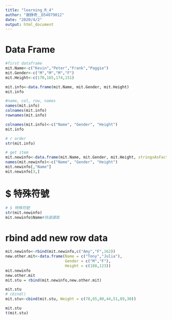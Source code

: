 ```yaml
---
title: "learning_R_4"
author: "謝錚奇＿D54079012"
date: "2020/4/2"
output: html_document
---
```

# Data Frame
```r
#first dataframe
mit.Name<-c("Kevin","Peter","Frank","Paggie")
mit.Gender<-c("M","M","M","F")
mit.Height<-c(170,165,174,151)

mit.info<-data.frame(mit.Name, mit.Gender, mit.Height)
mit.info

#name, col, row, names
names(mit.info)
colnames(mit.info)
rownames(mit.info)

colnames(mit.info)<-c("Name", "Gender", "Height")
mit.info

```
```r
# r order
str(mit.info)

# get item
mit.newinfo<-data.frame(mit.Name, mit.Gender, mit.Height, stringsAsFactors = F)
names(mit.newinfo)<-c("Name", "Gender", "Height")
mit.newinfo[,"Name"]
mit.newinfo[3,]


```

# $ 特殊符號
```r
# $ 特殊符號
str(mit.newinfo)
mit.newinfo$Name#快速讀取

```
# rbind add new row data
```r
mit.newinfo<-rbind(mit.newinfo,c("Amy","F",162))
new.other.mit<-data.frame(Name = c("Tony","Julia"),
                          Gender = c("M","F"),
                          Height = c(188,123))
mit.newinfo
new.other.mit
mit.stu = rbind(mit.newinfo,new.other.mit)
```
```r
mit.stu
# cbind()
mit.stu<-cbind(mit.stu, Weight = c(78,65,80,44,51,89,30))
```
```r
mit.stu
t(mit.stu)
```


